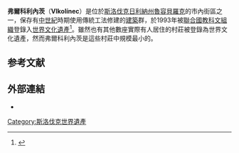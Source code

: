 '''弗爾科利內茨'''（'''Vlkolínec'''）是位於[[斯洛伐克|斯洛伐克]][[日利納州|日利納州]][[魯容貝羅克|魯容貝羅克]]的市內街區之一，保存有[[中世紀|中世紀]]時期使用傳統工法修建的[[建築|建築]]群，於1993年被[[聯合國教科文組織|聯合國教科文組織]]登錄入[[世界文化遺產|世界文化遺產]]<ref>{{cite web|url=http://whc.unesco.org/en/list/622/|title=Vlkolínec|publisher=UNESCO|date=|accessdate=2014-11-01|archive-date=2014-11-19|archive-url=https://web.archive.org/web/20141119122451/http://whc.unesco.org/en/list/622|dead-url=no}}</ref>。雖然也有其他數座實際有人居住的村莊被登錄為世界文化遺產，然而弗爾科利內茨是這些村莊中規模最小的。

== 参考文献 ==
{{reflist}}

== 外部連結 ==
*{{cite web|url = http://whc.unesco.org/en/list/622|title = Vlkolínec|accessdate = 2009-06-29|work = UNESCO World Heritage Centre|archive-date = 2017-07-11|archive-url = https://web.archive.org/web/20170711161052/http://whc.unesco.org/en/list/622|dead-url = no}}
{{斯洛伐克世界遗产}}
[[Category:斯洛伐克世界遺產|Category:斯洛伐克世界遺產]]
